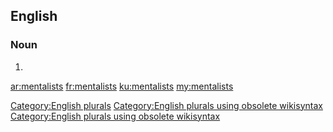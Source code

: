 ==English==

===Noun===
{{head|en}}

# {{plural of|mentalist}}

[[Category:English plurals]][[Category:English plurals using obsolete wikisyntax]][[Category:English plurals using obsolete wikisyntax]]

[[ar:mentalists]]
[[fr:mentalists]]
[[ku:mentalists]]
[[my:mentalists]]